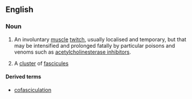 ==English==
{{wikipedia}}

===Noun===
{{en-noun|~}}

# {{lb|en|anatomy|muscles}} {{lb|en|toxicology|venoms}} An involuntary [[muscle]] [[twitch]], usually localised and temporary, but that may be intensified and prolonged fatally by particular poisons and venoms such as [[Wikipedia:acetylcholinesterase inhibitor|acetylcholinesterase inhibitor]]s.
# A [[cluster]] of [[fascicule]]s

====Derived terms====
* [[cofasciculation]]